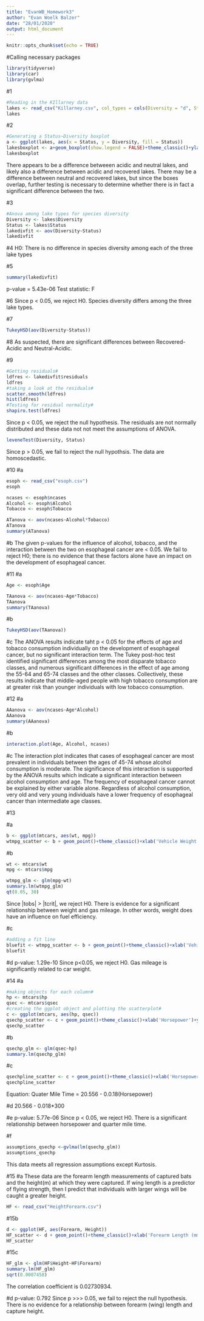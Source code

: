 ```yaml
---
title: "EvanWB_Homework3"
author: "Evan Woelk Balzer"
date: "28/01/2020"
output: html_document
---
```


```r
knitr::opts_chunk$set(echo = TRUE)
```
#Calling necessary packages
```r
library(tidyverse)
library(car)
library(gvlma)
```

#1 
```r
#Reading in the KIllarney data
lakes <- read_csv("Killarney.csv", col_types = cols(Diversity = "d", Status = "f", Lake = "c"))
lakes
```

#2
```r
#Generating a Status~Diversity boxplot
a <- ggplot(lakes, aes(x = Status, y = Diversity, fill = Status))
lakesboxplot <- a+geom_boxplot(show.legend = FALSE)+theme_classic()+ylab('Species Diversity')
lakesboxplot
```

There appears to be a difference betweeen acidic and neutral lakes, and likely also a difference between acidic and recovered lakes. There may be a difference between neutral and recovered lakes, but since the boxes overlap, further testing is necessary to determine whether there is in fact a significant difference between the two.

#3
```r
#Anova among lake types for species diversity
Diversity <- lakes$Diversity
Status <- lakes$Status
lakedivfit <- aov(Diversity~Status)
lakedivfit
```

#4
H0: There is no difference in species diversity among each of the three lake types

#5
```r
summary(lakedivfit)
```
p-value = 5.43e-06 
Test statistic: F


#6
Since p < 0.05, we reject H0. Species diversity differs among the three lake types.

#7
```r
TukeyHSD(aov(Diversity~Status))
```

#8
As suspected, there are significant differences between Recovered-Acidic and Neutral-Acidic.

#9
```r
#Getting residuals#
ldfres <- lakedivfit$residuals
ldfres
#taking a look at the residuals#
scatter.smooth(ldfres)
hist(ldfres)
#Testing for residual normality#
shapiro.test(ldfres)
```

Since p < 0.05, we reject the null hypothesis. The residuals are not normally distributed and these data not not meet the assumptions of ANOVA.

```r
leveneTest(Diversity, Status)
```

Since p > 0.05, we fail to reject the null hypothsis. The data are homoscedastic.

#10
#a
```r
esoph <- read_csv("esoph.csv")
esoph

ncases <- esoph$ncases
Alcohol <- esoph$Alcohol
Tobacco <- esoph$Tobacco

ATanova <- aov(ncases~Alcohol*Tobacco)
ATanova
summary(ATanova)
```
#b
The given p-values for the influence of alcohol, tobacco, and the interaction between the two on esophageal cancer are < 0.05. We fail to reject H0; there is no evidence that these factors alone have an impact on the development of esophageal cancer.

#11
#a
```r
Age <- esoph$Age

TAanova <- aov(ncases~Age*Tobacco)
TAanova
summary(TAanova)
```
#b
```r
TukeyHSD(aov(TAanova))
```

#c
The ANOVA results indicate taht p < 0.05 for the effects of age and tobacco consumption individually on the development of esophageal cancer, but no significant interaction term. The Tukey post-hoc test identified significant differences among the most disparate tobacco classes, and numerous significant differences in the effect of age among the 55-64 and 65-74 classes and the other classes. Collectively, these results indicate that middle-aged people with high tobacco consumption are at greater risk than younger individuals with low tobacco consumption. 

#12
#a
```r
AAanova <- aov(ncases~Age*Alcohol)
AAanova
summary(AAanova)
```

#b
```r
interaction.plot(Age, Alcohol, ncases)
```

#c
The interaction plot indicates that cases of esophageal cancer are most prevalent in individuals between the ages of 45-74 whose alcohol consumption is moderate. The significance of this interaction is supported by the ANOVA results which indicate a significant interaction between alcohol consumption and age. The frequency of esophageal cancer cannot be explained by either variable alone. Regardless of alcohol consumption, very old and very young individuals have a lower frequency of esophageal cancer than intermediate age classes. 

#13

#a
```r
b <- ggplot(mtcars, aes(wt, mpg))
wtmpg_scatter <- b + geom_point()+theme_classic()+xlab('Vehicle Weight (tons)')+ylab('Fuel Efficiency (miles/gallon)')
```

#b
```r
wt <- mtcars$wt
mpg <- mtcars$mpg

wtmpg_glm <- glm(mpg~wt)
summary.lm(wtmpg_glm)
qt(0.05, 30)
```
Since |tobs| > |tcrit|, we reject H0. There is evidence for a significant relationship between weight and gas mileage. In other words, weight does have an influence on fuel efficiency.


#c
```r
#adding a fit line
bluefit <- wtmpg_scatter <- b + geom_point()+theme_classic()+xlab('Vehicle Weight (tons)')+ylab('Fuel Efficiency (miles/gallon)')+geom_smooth(method='lm')
bluefit
```

#d
p-value: 1.29e-10
Since p<0.05, we reject H0. Gas mileage is significantly related to car weight.


#14
#a
```r
#making objects for each column#
hp <- mtcars$hp
qsec <- mtcars$qsec
#creating the ggplot object and plotting the scatterplot#
c <- ggplot(mtcars, aes(hp, qsec))
qsechp_scatter <- c + geom_point()+theme_classic()+xlab('Horsepower')+ylab('Quarter Mile Time (s)')
qsechp_scatter
```

#b
```r
qsechp_glm <- glm(qsec~hp)
summary.lm(qsechp_glm)
```

#c
```r
qsechpline_scatter <- c + geom_point()+theme_classic()+xlab('Horsepower')+ylab('Quarter Mile Time (s)')+geom_smooth(method = lm)
qsechpline_scatter
```
Equation: Quater Mile Time = 20.556 - 0.0.18(Horsepower)

#d
20.566 - 0.018*300


#e
p-value: 5.77e-06
Since p < 0.05, we reject H0. There is a significant relationship between horsepower and quarter mile time.

#f
```r
assumptions_qsechp <-gvlma(lm(qsechp_glm))
assumptions_qsechp
```
This data meets all regression assumptions except Kurtosis.

#15
#a
These data are the forearm length measurements of captured bats and the height(m) at which they were captured. If wing length is a predictor of flying strength, then I predict that individuals with larger wings will be caught a greater height.
```r
HF <- read_csv("HeightForearm.csv")
```

#15b
```r
d <- ggplot(HF, aes(Forearm, Height))
HF_scatter <- d + geom_point()+theme_classic()+xlab('Forearm Length (mm)')+ylab('Capture Height (m)')+geom_smooth(method = lm)
HF_scatter
```

#15c
```r
HF_glm <- glm(HF$Height~HF$Forearm)
summary.lm(HF_glm)
sqrt(0.0007458)
```
The correlation coefficient is 0.02730934.

#d
p-value: 0.792
Since p >>> 0.05, we fail to reject the null hypothesis. There is no evidence for a relationship between forearm (wing) length and capture height.